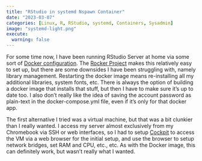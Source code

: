 ```yaml
---
title: "RStudio in systemd Nspawn Container"
date: "2023-03-07"
categories: [Linux, R, RStudio, systemd, Containers, Sysadmin]
image: "systemd-light.png"
execute: 
  warning: false
---
```



For some time now, I have been running RStudio Server at home via some 
  sort of [Docker configuration](../2022-09-07-my-rstudio-setup/index.qmd).
  The [Rocker Project](https://rocker-project.org/) makes this relatively
  easy to set up, but there are some downsides I have been struggling
  with, namely library management. Restarting the docker image means
  re-installing all my additional libraries, system fonts, etc. There
  is always the option of building a docker image that installs that 
  stuff, but then I have to make sure it's up to date too. 
  I also don't really like the idea of saving the account password as
  plain-text in the docker-compose.yml file, 
  even if it's only for that docker app. 
  
The first alternative I tried was a virtual machine, but that was a bit
  clunkier than I really wanted. I access my server almost exclusively 
  from my Chromebook via SSH or web interfaces, so I had to setup
  [Cockpit](https://cockpit-project.org/) to access the VM via
  a web browser for the initial setup, and use the browser to setup
  network bridges, set RAM and CPU, etc., etc. As with the Docker image,
  this can definitely work, but wasn't really what I wanted. 
  



